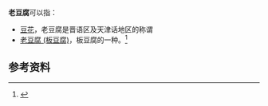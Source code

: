 '''老豆腐'''可以指：

*[[豆花|豆花]]，老豆腐是晋语区及天津话地区的称谓
*[[老豆腐_(板豆腐)|老豆腐 (板豆腐)]]，板豆腐的一种。<ref>{{cite web|title=上海蔬菜商业志|url=http://www.shtong.gov.cn/newsite/node2/node82538/node84382/node84418/node84420/userobject1ai92746.html|access-date=2017-09-22|archive-date=2016-03-26|archive-url=https://web.archive.org/web/20160326004750/http://www.shtong.gov.cn/Newsite/node2/node82538/node84382/node84418/node84420/userobject1ai92746.html|dead-url=no}}</ref>

==参考资料==
{{reflist}}

{{disambig|cat=三字食品消歧义}}